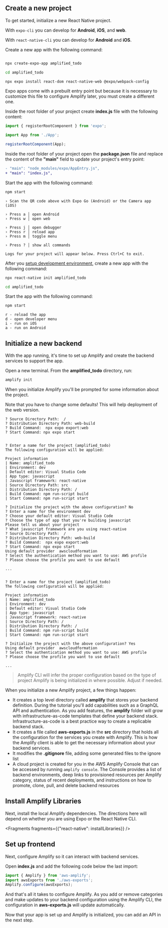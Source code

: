 ## Create a new project

To get started, initialize a new React Native project.

With `expo-cli` you can develop for **Android**, **iOS**, and **web**.

With `react-native-cli` you can develop for **Android** and **iOS**.

<BlockSwitcher>
<Block name="Expo CLI">

Create a new app with the following command:    

```bash

npx create-expo-app amplified_todo

cd amplified_todo

npx expo install react-dom react-native-web @expo/webpack-config

```

Expo apps come with a prebuilt entry point but because it is necessary to customize this file to configure Amplify later, you must create a different one.

Inside the root folder of your project create **index.js** file with the following content:

```javascript
import { registerRootComponent } from 'expo';

import App from './App';

registerRootComponent(App);

````

Inside the root folder of your project open the **package.json** file and replace the content of the **"main"** field to update your project's entry point:

```diff
- "main": "node_modules/expo/AppEntry.js",
+ "main": "index.js",
```

Start the app with the following command:

```bash
npm start
````

```console
› Scan the QR code above with Expo Go (Android) or the Camera app (iOS)

› Press a │ open Android
› Press w │ open web

› Press j │ open debugger
› Press r │ reload app
› Press m │ toggle menu

› Press ? │ show all commands

Logs for your project will appear below. Press Ctrl+C to exit.
```

</Block>
<Block name="React Native CLI">

After you [setup development environment](https://reactnative.dev/docs/environment-setup), create a new app with the following command:    

```bash
npx react-native init amplified_todo

cd amplified_todo

```
Start the app with the following command:

```bash
npm start
```

```console
r - reload the app
d - open developer menu
i - run on iOS
a - run on Android
```

</Block>
</BlockSwitcher>

## Initialize a new backend

With the app running, it's time to set up Amplify and create the backend services to support the app.

Open a new terminal. From the **amplified_todo** directory, run:

```bash
amplify init
```

When you initialize Amplify you'll be prompted for some information about the project.

<BlockSwitcher>
<Block name="Expo CLI">


<Callout warning>

Note that you have to change some defaults! This will help deployment of the web version.

```console
? Source Directory Path:  /
? Distribution Directory Path: web-build
? Build Command:  npx expo export:web
? Start Command: npx expo start
```

</Callout>

```console

? Enter a name for the project (amplified_todo) 
The following configuration will be applied:

Project information
| Name: amplified_todo
| Environment: dev
| Default editor: Visual Studio Code
| App type: javascript
| Javascript framework: react-native
| Source Directory Path: src
| Distribution Directory Path: /
| Build Command: npm run-script build
| Start Command: npm run-script start

? Initialize the project with the above configuration? No
? Enter a name for the environment dev
? Choose your default editor: Visual Studio Code
? Choose the type of app that you're building javascript
Please tell us about your project
? What javascript framework are you using react-native
? Source Directory Path:  /
? Distribution Directory Path: web-build
? Build Command:  npx expo export:web
? Start Command: npx expo start
Using default provider  awscloudformation
? Select the authentication method you want to use: AWS profile
? Please choose the profile you want to use default

...
```
</Block>

<Block name="React Native CLI">

```console

? Enter a name for the project (amplified_todo) 
The following configuration will be applied:

Project information
| Name: amplified_todo
| Environment: dev
| Default editor: Visual Studio Code
| App type: javascript
| Javascript framework: react-native
| Source Directory Path: /
| Distribution Directory Path: /
| Build Command: npm run-script build
| Start Command: npm run-script start

? Initialize the project with the above configuration? Yes
Using default provider  awscloudformation
? Select the authentication method you want to use: AWS profile
? Please choose the profile you want to use default

...
```

</Block>
</BlockSwitcher>

> Amplify CLI will infer the proper configuration based on the type of project Amplify is being initialized in where possible. Adjust if needed.

When you initialize a new Amplify project, a few things happen:

- It creates a top level directory called **amplify** that stores your backend definition. During the tutorial you'll add capabilities such as a GraphQL API and authentication. As you add features, the **amplify** folder will grow with infrastructure-as-code templates that define your backend stack. Infrastructure-as-code is a best practice way to create a replicable backend stack.
- It creates a file called **aws-exports.js** in the **src** directory that holds all the configuration for the services you create with Amplify. This is how the Amplify client is able to get the necessary information about your backend services.
- It modifies the **.gitignore** file, adding some generated files to the ignore list
- A cloud project is created for you in the AWS Amplify Console that can be accessed by running `amplify console`. The Console provides a list of backend environments, deep links to provisioned resources per Amplify category, status of recent deployments, and instructions on how to promote, clone, pull, and delete backend resources

## Install Amplify Libraries

Next, install the local Amplify dependencies. The directions here will depend on whether you are using Expo or the React Native CLI.


<Fragments fragments={{"react-native": installLibraries}} />

## Set up frontend

Next, configure Amplify so it can interact with backend services.

Open **index.js** and add the following code below the last import:

```javascript
import { Amplify } from 'aws-amplify';
import awsExports from './aws-exports';
Amplify.configure(awsExports);
```

And that's all it takes to configure Amplify. As you add or remove categories and make updates to your backend configuration using the Amplify CLI, the configuration in **aws-exports.js** will update automatically.

Now that your app is set up and Amplify is initialized, you can add an API in the next step.
